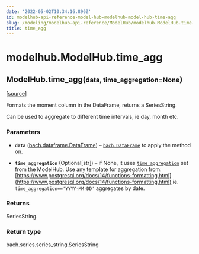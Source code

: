 ```yaml
---
date: '2022-05-02T10:34:16.896Z'
id: modelhub-api-reference-model-hub-modelhub-model-hub-time-agg
slug: /modeling/modelhub-api-reference/ModelHub/modelhub.ModelHub.time-agg/
title: time_agg
---
```


# modelhub.ModelHub.time_agg

<div class="method">

<h2 class="signature-method"><span class="additional-name">ModelHub.</span><span class="name">time_agg(</span><small class="parameter-list"><span class="parameter" id="data">data</span>, <span class="parameter" id="time_aggregation">time_aggregation=None</span></small>)</h2>


&#8203;<span class="view-source">[[source]](https://github.com/objectiv/objectiv-analytics/blob/main/modelhub/modelhub/modelhub.py)</span>

<div class="content">

Formats the moment column in the DataFrame, returns a SeriesString.

Can be used to aggregate to different time intervals, ie day, month etc.


### Parameters

* **`data`** ([bach.dataframe.DataFrame](/docs/modeling/bach/api-reference/DataFrame/bach.DataFrame/#bach.DataFrame)) – [`bach.DataFrame`](/docs/modeling/bach/api-reference/DataFrame/bach.DataFrame/#bach.DataFrame) to apply the method on.

* **`time_aggregation`** (Optional[str]) – if None, it uses [`time_aggregation`](/docs/modeling/modelhub-api-reference/ModelHub/modelhub.ModelHub.time-aggregation/#modelhub.ModelHub.time-aggregation) set from the
ModelHub. Use any template for aggregation from:
[https://www.postgresql.org/docs/14/functions-formatting.html](https://www.postgresql.org/docs/14/functions-formatting.html)
ie. `time_aggregation=='YYYY-MM-DD'` aggregates by date.



### Returns

SeriesString.



### Return type

bach.series.series_string.SeriesString



</div>

</div>
